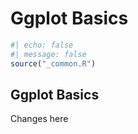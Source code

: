 # Ggplot Basics {#sec-chapter}

```r
#| echo: false
#| message: false
source("_common.R")
```

## Ggplot Basics

Changes here